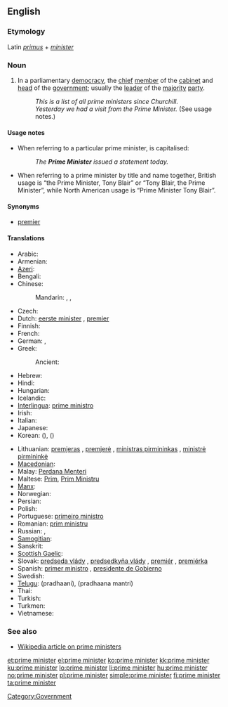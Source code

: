 ==English==

===Etymology===
Latin ''[[primus]]'' + ''[[minister]]''

===Noun===
{{en-noun|sg=[[prime]] [[minister]]}}

# In a parliamentary [[democracy]], the [[chief]] [[member]] of the [[cabinet]] and [[head]] of the [[government]]; usually the [[leader]] of the [[majority]] [[party]].
#: ''This is a list of all prime ministers since Churchill.''
#: ''Yesterday we had a visit from the Prime Minister.'' (See usage notes.)

====Usage notes====
* When referring to a particular prime minister, {{term||prime minister|lang=en}} is capitalised:
*: ''The '''Prime Minister''' issued a statement today.''
* When referring to a prime minister by title and name together, British usage is “the Prime Minister, Tony Blair” or “Tony Blair, the Prime Minister”, while North American usage is “Prime Minister Tony Blair”.

====Synonyms====
* [[premier]]

====Translations====
{{trans-top|chief member of the cabinet and head of the government}}
* Arabic: {{t-|ar|رئيس الوزراء|m|tr=ra'iis al-wuzaraa'}}
* Armenian: {{t-|hy|վարչապետ|tr=varčapet}}
* [[Azeri]]: {{t|az|baş nazir|xs=Azeri}}
* Bengali: {{t-|bn|প্রধানমন্ত্রী|tr=prôdhanmôntri|sc=Beng|xs=Bengali}}
* Chinese:
*: Mandarin: {{t|cmn|總理|sc=Hani}}, {{t|cmn|总理|tr=zǒnglǐ|sc=Hani}}, {{t-|cmn|首相|tr=shǒuxiàng|sc=Hani}}
* Czech: {{t-|cs|premiér|m}}
* Dutch: [[eerste minister]] {{m}}, [[premier#Dutch|premier]] {{m}}
* Finnish: {{t+|fi|pääministeri}}
* French: {{t+|fr|premier ministre|m}}
* German: {{t+|de|Premierminister|m}}, {{t+|de|Premierministerin|f}}
* Greek: {{t+|el|πρωθυπουργός|m|tr=prothypourgós}}
*: Ancient: {{tø|grc|τριστάτης|m|tr=tristátis|sc=polytonic}}
* Hebrew: {{t+|he|ראש ממשלה|m|alt=רֹאשׁ־מֶמְשָׁלָה|tr=rosh-memshalá}}
* Hindi: {{t|hi|प्रधानमंत्री|tr=pradhānamantrī|xs=Hindi}}
* Hungarian: {{t+|hu|miniszterelnök}}
* Icelandic: {{t-|is|forsætisráðherra|m}}
* [[Interlingua]]: [[prime ministro]]
* Irish: {{t|ga|príomh-aire|m|xs=Irish}}
* Italian: {{t-|it|primo ministro|m}}
* Japanese: {{t+|ja|首相|tr=しゅしょう, shushō}}
* Korean: {{t+|ko|총리|tr=chongli|sc=Hang}} ({{t|ko|總理|sc=Hani}}), {{t|ko|수상|tr=susang|sc=Hang}} ({{t+|ko|首相|sc=Hani}})
{{trans-mid}}
* Lithuanian: [[premjeras]] {{m}}, [[premjerė]] {{f}}, [[ministras pirmininkas]] {{m}}, [[ministrė pirmininkė]] {{f}}
* [[Macedonian]]: {{t|mk|премиер|m|tr=premiér}}
* Malay: [[Perdana Menteri]]
* Maltese: [[Prim]], [[Prim Ministru]]
* [[Manx]]: {{t|gv|ard-vinishter|m}}
* Norwegian: {{t+|no|statsminister|m}}
* Persian: {{t|fa|نخست وزیر|tr=nokhost vazir|xs=Persian}}
* Polish: {{t+|pl|premier|m}}
* Portuguese: [[primeiro ministro]] {{m}}
* Romanian: [[prim ministru]]
* Russian: {{t+|ru|премьер-министр|m|tr=prem'jér-minístr}}, {{qualifier|colloquial}} {{t|ru|премьер|m|tr=prem'jér}}
* [[Samogitian]]: {{tø|sgs|mėnėstros pėrmėninks|m}}
* Sanskrit: {{t|sa|प्रधानमन्त्रिन्|tr=pradhānamantrin|xs=Sanskrit}}
* [[Scottish Gaelic]]: {{t|gd|prìomhair|m|xs=Scottish Gaelic}}
* Slovak: [[predseda vlády]] {{m}}, [[predsedkyňa vlády]] {{f}}, [[premiér]] {{m}}, [[premiérka]] {{f}}
* Spanish: [[primer ministro]] {{m}}, [[presidente de Gobierno]] {{m}}
* Swedish: {{t+|sv|premiärminister|c}}
* [[Telugu]]: {{t|te|ప్రధాని}} (pradhaani), {{t|te|ప్రధాన మంత్రి}} (pradhaana mantri)
* Thai: {{t|th|นายกรัฐมนตรี|tr=naa-yók rát-tà mon-dtree}}
* Turkish: {{t|tr|başbakan}}
* Turkmen: {{t|tk|premýer ministr|xs=Turkmen}}
* Vietnamese: {{t|vi|thủ tướng|xs=Vietnamese}}
{{trans-bottom}}

===See also===
* [[w:prime minister|Wikipedia article on prime ministers]]

[[Category:Government]]

[[et:prime minister]]
[[el:prime minister]]
[[ko:prime minister]]
[[kk:prime minister]]
[[ku:prime minister]]
[[lo:prime minister]]
[[li:prime minister]]
[[hu:prime minister]]
[[no:prime minister]]
[[pl:prime minister]]
[[simple:prime minister]]
[[fi:prime minister]]
[[ta:prime minister]]